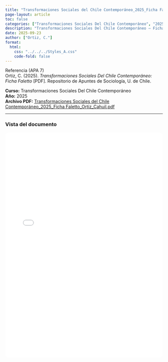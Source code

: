 ```yaml
---
title: "Transformaciones Sociales del Chile Contemporáneo_2025_Ficha Faletto_Ortiz_Cahuil.pdf"
page-layout: article
toc: false
categories: ["Transformaciones Sociales Del Chile Contemporáneo", "2025"]
description: "Transformaciones Sociales Del Chile Contemporáneo — Ficha Faletto. PDF aportado por Ortiz Cahuil."
date: 2025-09-23
author: ["Ortiz, C."]
format:
  html:
    css: "../../../Styles_A.css"
    code-fold: false
---
```


::: {.page-surface}

~~~{=html}
<div class="box-apa">
  <div class="box-apa-head">
    <span class="box-apa-kicker">Referencia (APA 7)</span>
  </div>
  <div class="box-apa-body">
    Ortiz, C. (2025). <em>Transformaciones Sociales Del Chile Contemporáneo: Ficha Faletto</em> [PDF]. Repositorio de Apuntes de Sociología, U. de Chile.
  </div>
</div>
~~~

**Curso:** Transformaciones Sociales Del Chile Contemporáneo  
**Año:** 2025  
**Archivo PDF:** [Transformaciones Sociales del Chile Contemporáneo_2025_Ficha Faletto_Ortiz_Cahuil.pdf](/resources/apuntes_Listos/Transformaciones%20Sociales%20del%20Chile%20Contempor%C3%A1neo_2025_Ficha%20Faletto_Ortiz_Cahuil.pdf)

---

### Vista del documento

<iframe src="/resources/apuntes_Listos/Transformaciones%20Sociales%20del%20Chile%20Contempor%C3%A1neo_2025_Ficha%20Faletto_Ortiz_Cahuil.pdf" width="100%" height="720" style="border:1px solid var(--borde); border-radius:12px;"></iframe>

:::
